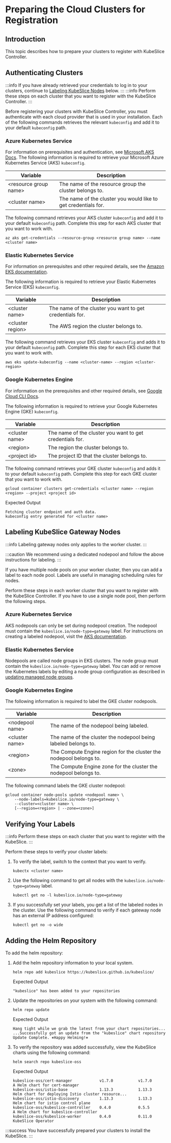 # Preparing the Cloud Clusters for Registration

## Introduction

This topic describes how to prepare your clusters to register with KubeSlice Controller.

## Authenticating Clusters 

:::info
If you have already retrieved your credentials to log in to your clusters, continue to 
[Labeling KubeSlice Nodes](#labeling-kubeslice-gateway-nodes) below.
:::
:::info 
Perform these steps on each cluster that you want to register with the KubeSlice Controller.
:::

Before registering your clusters with KubeSlice Controller, you must authenticate with each cloud provider 
that is used in your installation. Each of the following commands retrieves the relevant `kubeconfig` and 
add it to your default `kubeconfig` path.

### Azure Kubernetes Service 
For information on prerequisites and authentication, see [Microsoft AKS Docs](https://docs.microsoft.com/en-us/cli/azure/aks?view=azure-cli-latest#az-aks-get-credentials).
The following information is required to retrieve your Microsoft Azure
Kubernetes Service (AKS) `kubeconfig`.

| **Variable**      |        **Description** |
|-----|-----|
| <resource group name\> |  The name of the resource group the cluster belongs to.
  <cluster name\>         | The name of the cluster you would like to get credentials for.|

The following command retrieves your AKS cluster `kubeconfig` and add it to your default `kubeconfig` path. Complete this step for each
AKS cluster that you want to work with.

``` 
az aks get-credentials --resource-group <resource group name> --name <cluster name>
```

### Elastic Kubernetes Service 
For information on prerequisites and other required details, see the [Amazon EKS documentation](https://docs.aws.amazon.com/eks/latest/userguide/create-kubeconfig.html).

The following information is required to retrieve your Elastic Kubernetes
Service (EKS) `kubeconfig`.

| **Variable**  |     **Description** |
|-----|----|
|<cluster name\>  | The name of the cluster you want to get credentials for.|
|  <cluster region\>       |  The AWS region the cluster belongs to.|

The following command retrieves your EKS cluster `kubeconfig` and adds
it to your default `kubeconfig` path. Complete this step for each EKS
cluster that you want to work with.

``` 
aws eks update-kubeconfig --name <cluster-name> --region <cluster-region>  
```

### Google Kubernetes Engine
For information on the prerequisites and other required details, see [Google Cloud CLI Docs](https://cloud.google.com/sdk/gcloud/reference/container/clusters/get-credentials).

The following information is required to retrieve your Google Kubernetes
Engine (GKE) `kubeconfig`.

| **Variable**  |     **Description** |
|-----|----|
|<cluster name\>  | The name of the cluster you want to get credentials for.|
|  <region\>       |  The region the cluster belongs to.|
| <project id\>    | The project ID that the cluster belongs to.|
 

The following command retrieves your GKE cluster `kubeconfig` and adds
it to your default `kubeconfig` path. Complete this step for each GKE
cluster that you want to work with.

``` 
gcloud container clusters get-credentials <cluster name> --region <region> --project <project id>
```

Expected Output

``` 
Fetching cluster endpoint and auth data.
kubeconfig entry generated for <cluster name>
```

## Labeling KubeSlice Gateway Nodes

:::info
Labeling gateway nodes only applies to the worker cluster.
:::

:::caution
We recommend using a dedicated nodepool and follow the above instructions for labeling.
:::

If you have multiple node pools on your worker cluster, then you can add a
label to each node pool. Labels are useful in managing scheduling rules
for nodes.

Perform these steps in each worker cluster that you want to register with 
the KubeSlice Controller. If you have to use a single node pool, then perform the
following steps.

### Azure Kubernetes Service
AKS nodepools can only be set during nodepool creation. The nodepool
must contain the `kubeslice.io/node-type=gateway` label. For instructions on creating
a labeled nodepool, visit the [AKS documentation](https://docs.microsoft.com/en-us/azure/aks/use-multiple-node-pools#setting-nodepool-labels).

### Elastic Kubernetes Service  
Nodepools are called node groups in EKS clusters. The node group must contain 
the `kubeslice.io/node-type=gateway` label. You can add or remove the Kubernetes 
labels by editing a node group configuration as described in 
[updating managed node groups](https://docs.aws.amazon.com/eks/latest/userguide/update-managed-node-group.html).

### Google Kubernetes Engine
The following information is required to label the GKE cluster nodepools.

|**Variable** |       **Description** |
|-----|----|
|<nodepool name\>|   The name of the nodepool being labeled.|
|<cluster name\>  |  The name of the cluster the nodepool being labeled belongs to.|
|  <region\>      |    The Compute Engine region for the cluster the nodepool belongs to.|
|  <zone\>         |   The Compute Engine zone for the cluster the nodepool belongs to.|
 
The following command labels the GKE cluster nodepool: 

``` 
gcloud container node-pools update <nodepool name> \
    --node-labels=kubeslice.io/node-type=gateway \
    --cluster=<cluster name> \
    [--region=<region> | --zone=<zone>]
```

## Verifying Your Labels
:::info
Perform these steps on each cluster that you want to register with the KubeSlice.
:::

Perform these steps to verify your cluster labels:

1.  To verify the label, switch to the context that you want to verify.
    
    ``` 
    kubectx <cluster name>
    ``` 
2.  Use the following command to get all nodes with the `kubeslice.io/node-type=gateway` label.
    ```
    kubectl get no -l kubeslice.io/node-type=gateway
    ```    
3.  If you successfully set your labels, you  get a list of the labeled nodes in the cluster. Use the following command to verify if
    each gateway node has an external IP address configured:
    ```
    kubectl get no -o wide
    ```
  
## Adding the Helm Repository
To add the helm repository:

1. Add the helm repository information to your local system.
   ```
   helm repo add kubeslice https://kubeslice.github.io/kubeslice/
   ```
   Expected Output
   ``` 
   "kubeslice" has been added to your repositories
   ```
2. Update the repositories on your system with the following command:
   ``` 
   helm repo update
   ```
   Expected Output
   ``` 
   Hang tight while we grab the latest from your chart repositories...
   ...Successfully got an update from the "kubeslice" chart repository
   Update Complete. ⎈Happy Helming!⎈
   ```
3. To verify the repository was added successfully, view the KubeSlice
charts using the following command:
   ``` 
   helm search repo kubeslice-oss
   ```
   Expected Output
   ```
   kubeslice-oss/cert-manager            v1.7.0           v1.7.0         A Helm chart for cert-manager                     
   kubeslice-oss/istio-base              1.13.3           1.13.3         Helm chart for deploying Istio cluster resource...
   kubeslice-oss/istio-discovery         1.13.3           1.13.3         Helm chart for istio control plane                
   kubeslice-oss/kubeslice-controller    0.4.0            0.5.5          A Helm chart for kubeslice-controller             
   kubeslice-oss/kubeslice-worker        0.4.0            0.11.0         KubeSlice Operator 
   ```
 
:::success
You have successfully prepared your clusters to install the KubeSlice.
:::